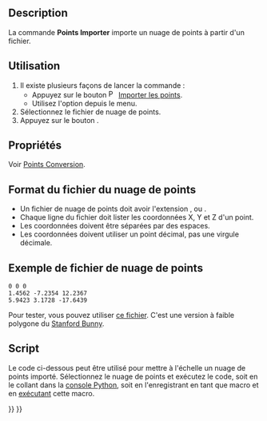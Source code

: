 <languages/>

{{Docnav/fr
|
|[[Points_Export/fr|Exporter]]
|[[Points_Workbench/fr|Atelier Points]]
|IconL=
|IconR=Points_Export.svg
|IconC=Workbench_Points.svg
}}

{{GuiCommand/fr
|Icon=Points_Import.svg
|Name=Points Import
|Name/fr=Points Importer
|MenuLocation=Points → Importer des points...
|Workbenches=[[Points_Workbench/fr|Points]]
|SeeAlso=[[Points_Export/fr|Points Exporter]]
}}

==Description==

La commande '''Points Importer''' importe un nuage de points à partir d'un fichier.

<span id="Usage"></span>
==Utilisation==

# Il existe plusieurs façons de lancer la commande :
#* Appuyez sur le bouton [[Image:Points_Import.svg|16px]] [[Points_Import/fr|Importer les points]].
#* Utilisez l'option {{MenuCommand|Points → [[Image:Points_Import.svg|16px]] Importer des points...}} depuis le menu.
# Sélectionnez le fichier de nuage de points.
# Appuyez sur le bouton {{Button|Ouvrir}}.

<span id="Properties"></span>
==Propriétés==

Voir [[Points_Convert/fr|Points Conversion]].

<span id="Point_cloud_file_format"></span>
==Format du fichier du nuage de points==

* Un fichier de nuage de points doit avoir l'extension {{FileName|.asc}}, {{FileName|.pcd}} ou {{FileName|.ply}}.
* Chaque ligne du fichier doit lister les coordonnées X, Y et Z d'un point.
* Les coordonnées doivent être séparées par des espaces.
* Les coordonnées doivent utiliser un point décimal, pas une virgule décimale.

<span id="Sample_point_cloud_file"></span>
==Exemple de fichier de nuage de points==

 0 0 0
 1.4562 -7.2354 12.2367
 5.9423 3.1728 -17.6439

Pour tester, vous pouvez utiliser [https://raw.githubusercontent.com/FreeCAD/Examples/master/Point_cloud_ExampleFiles/PointCloud-Data_Stanford-Bunny.asc ce fichier]. C'est une version à faible polygone du [http://graphics.stanford.edu/data/3Dscanrep/ Stanford Bunny].

<span id="Scripting"></span>
==Script==

Le code ci-dessous peut être utilisé pour mettre à l'échelle un nuage de points importé. Sélectionnez le nuage de points et exécutez le code, soit en le collant dans la [[Python_console/fr|console Python]], soit en l'enregistrant en tant que macro et en [[Std_DlgMacroExecute/fr|exécutant]] cette macro.

{{Code|code=
from PySide import QtWidgets
import FreeCAD as App
import FreeCADGui as Gui

def scale_points(obj, scale_x, scale_y, scale_z):
    mtx = App.Matrix()
    mtx.scale(scale_x, scale_y, scale_z)
    pts = obj.Points.copy()
    pts.transformGeometry(mtx)
    obj.Points = pts
    App.ActiveDocument.recompute()

if Gui.Selection.getSelection():
    obj = Gui.Selection.getSelection()[0]
    if obj.isDerivedFrom("Points::Feature"):
        scale, ok = QtWidgets.QInputDialog.getDouble(
            None,
            "Scale point cloud",
            "Scale:",
            value=1.0,
            decimals=6
        )
        if ok:
            scale_points(obj, scale, scale, scale)
}}


{{Docnav/fr
|
|[[Points_Export/fr|Exporter]]
|[[Points_Workbench/fr|Atelier Points]]
|IconL=
|IconR=Points_Export.svg
|IconC=Workbench_Points.svg
}}

{{Points Tools navi{{#translation:}}}}
{{Userdocnavi{{#translation:}}}}